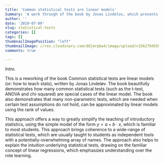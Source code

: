 ```yaml
---
title: 'Common statistical tests are linear models'
Summary: 'A work through of the book by Jonas Lindelov, which presents the most common statistical tests as variations on the simple linear regression model.'
author: ''
date: '2019-07-09'
slug: statistical-tests
categories: []
tags: []
thumbnailImagePosition: "left"
thumbnailImage: //res.cloudinary.com/ddjmrpbw4/image/upload/v1562704559/05%20Statistical%20tests/image_dummy2.png
comments: true

---
```


_Intro._ 

<!--more--->

This is a reworking of the book Common statistical tests are linear models (or: how to teach stats), written by Jonas Lindeløv. The book beautifully demonstrates how many common statistical tests (such as the t-test, ANOVA and chi-squared) are special cases of the linear model. The book also demonstrates that many non-parametric tests, which are needed when certain test assumptions do not hold, can be approximated by linear models using the rank of values.

This approach offers a way to greatly simplify the teaching of introductory statistics, using the simple model of the form $y = a + b⋅x$, which is familiar to most students. This approach brings coherence to a wide-range of statistical tests, which are usually taught to students as independent tools with a potentially-overwhelming array of names. The approach also helps to explain the intuition underlying statistical tests, drawing on the familiar concept of linear regressions, which emphasizes understanding over the rote learning.
